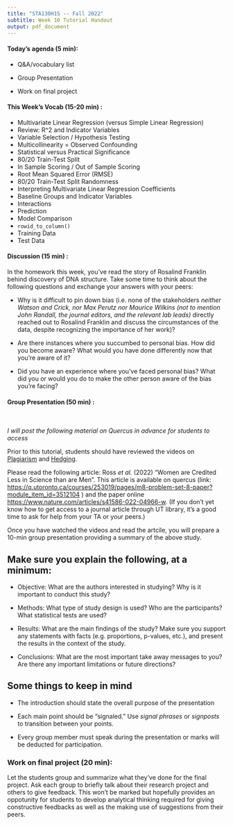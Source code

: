 ```yaml
---
title: "STA130H1S -- Fall 2022"
subtitle: Week 10 Tutorial Handout
output: pdf_document
---
```



#### Today's agenda (5 min):  

- Q&A/vocabulary list

- Group Presentation

- Work on final project

#### This Week's Vocab (15-20 min) : 

- Multivariate Linear Regression (versus Simple Linear Regression)
- Review: R^2 and Indicator Variables
- Variable Selection / Hypothesis Testing
- Multicollinearity = Observed Confounding
- Statistical versus Practical Significance
- 80/20 Train-Test Split
- In Sample Scoring / Out of Sample Scoring
- Root Mean Squared Error (RMSE)
- 80/20 Train-Test Split Randomness
- Interpreting Multivariate Linear Regression Coefficients
- Baseline Groups and Indicator Variables
- Interactions
- Prediction
- Model Comparison
- `rowid_to_column()`
- Training Data
- Test Data

#### Discussion (15 min) :

In the homework this week, you've read the story of Rosalind Franklin behind discovery of DNA structure. Take some time to think about the following questions and exchange your answers with your peers:

- Why is it difficult to pin down bias (i.e. none of the stakeholders *neither Watson and Crick, nor Max Perutz nor Maurice Wilkins (not to mention John Randall, the journal editors, and the relevant lab leads)* directly reached out to Rosalind Franklin and discuss the circumstances of the data, despite recognizing the importance of her work)? 

- Are there instances where you succumbed to personal bias. How did you become aware? What would you have done differently now that you're aware of it? 

- Did you have an experience where you've faced personal bias? What did you or would you do to make the other person aware of the bias you're facing?

#### Group Presentation (50 min) :

$~$

*I will post the following material on Quercus in advance for students to access*

Prior to this tutorial, students should have reviewed the videos on [Plagiarism](https://q.utoronto.ca/courses/253019/pages/writing-skills-videos-m3-problem-set) and [Hedging](https://q.utoronto.ca/courses/253019/pages/writing-skills-videos-m3-problem-set). 

Please read the following article: Ross *et al.* (2022) "Women are Credited Less in Science than are Men". This article is available on quercus (link: [https://q.utoronto.ca/courses/253019/pages/m8-problem-set-8-paper?module_item_id=3512104](https://q.utoronto.ca/courses/253019/pages/m8-problem-set-8-paper?module_item_id=3512104) ) and the paper online [https://www.nature.com/articles/s41586-022-04966-w](https://www.nature.com/articles/s41586-022-04966-w). (If you don't yet know how to get access to a journal article through UT library, it's a good time to ask for help from your TA or your peers.)

Once you have watched the videos and read the artcile, you will prepare a 10-min group presentation providing a summary of the above study. 

## Make sure you explain the following, at a minimum:  

- Objective: What are the authors interested in studying? Why is it important to conduct this study?

- Methods: What type of study design is used? Who are the participants? What statistical tests are used?

- Results: What are the main findings of the study? Make sure you support any statements with facts (e.g. proportions, p-values, etc.), and present the results in the context of the study. 

- Conclusions: What are the most important take away messages to you? Are there any important limitations or future directions?  

## Some things to keep in mind  

- The introduction should state the overall purpose of the presentation   

- Each main point should be “signaled.” Use *signal phrases* or *signposts* to transition between your points.

- Every group member must speak during the presentation or marks will be deducted for participation.

### Work on final project (20 min):

Let the students group and summarize what they've done for the final project. Ask each group to briefly talk about their research project and others to give feedback. This won't be marked but hopefully provides an oppotunity for students to develop analytical thinking required for giving constructive feedbacks as well as the making use of suggestions from their peers.